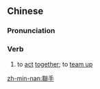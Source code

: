 ==Chinese==
{{zh-forms|s=联手}}

===Pronunciation===
{{zh-pron
|m=liánshǒu
|c=lyun4 sau2
|mn=liân-chhiú
|cat=v
}}

===Verb===
{{zh-verb}}

# to [[act]] [[together]]; to [[team up]]

[[zh-min-nan:聯手]]